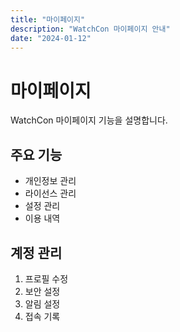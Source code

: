 ```yaml
---
title: "마이페이지"
description: "WatchCon 마이페이지 안내"
date: "2024-01-12"
---
```


# 마이페이지

WatchCon 마이페이지 기능을 설명합니다.

## 주요 기능

- 개인정보 관리
- 라이선스 관리
- 설정 관리
- 이용 내역

## 계정 관리

1. 프로필 수정
2. 보안 설정
3. 알림 설정
4. 접속 기록
